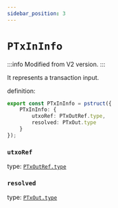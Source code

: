 ```yaml
---
sidebar_position: 3
---
```


# `PTxInInfo`

:::info
Modified from V2 version. 
:::

It represents a transaction input.

definition:

```ts
export const PTxInInfo = pstruct({
    PTxInInfo: {
        utxoRef: PTxOutRef.type,
        resolved: PTxOut.type
    }
});
```

### `utxoRef`

type: [`PTxOutRef.type`](../../V2/Tx/PTxOutRef) 


### `resolved`

type: [`PTxOut.type`](../../V2/Tx/PTxOut)

